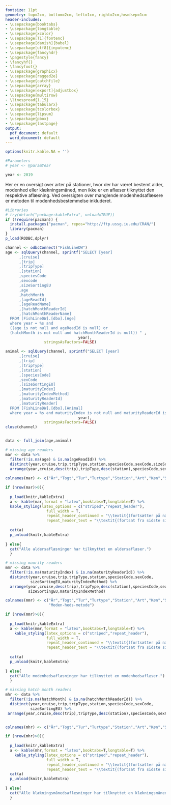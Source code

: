 ```yaml
---
fontsize: 11pt
geometry: top=2cm, bottom=2cm, left=1cm, right=2cm,headsep=1cm
header-includes:
- \usepackage{booktabs}
- \usepackage{longtable}
- \usepackage{xcolor}
- \usepackage[T1]{fontenc}
- \usepackage[danish]{babel}
- \usepackage[utf8]{inputenc}
- \usepackage{fancyhdr}
- \pagestyle{fancy}
- \fancyhf{}
- \fancyfoot{}
- \usepackage{graphicx}
- \usepackage{ragged2e}
- \usepackage{catchfile}
- \usepackage{array}
- \usepackage[export]{adjustbox}
- \usepackage{multirow}
- \linespread{1.15}
- \usepackage{tabularx}
- \usepackage{tcolorbox}
- \usepackage{lipsum}
- \usepackage{pbox}
- \usepackage{lastpage}
output:
  pdf_document: default
  word_document: default
---
```

  
  \renewcommand{\familydefault}{\sfdefault}
\sffamily





```r
options(knitr.kable.NA = '')

#Parameters
# year <- @paramYear

year <- 2019
```

\lhead{\footnotesize År: `r year`}
\rhead{\footnotesize Udskrevet: \today }
\fancyfoot[R]{\thepage/\pageref{LastPage}}

\section{Kontrol af manglende aflæsere i Fiskeline}
Her er en oversigt over arter på stationer, hvor der har været bestemt alder, modenhed eller klækningsmåned, men ikke er en aflæser tilknyttet den respektive aflæsning. Ved oversigten over manglende modenhedsaflæsere er metoden til modenhedsbestemmelse inkluderet. 

```r

#Libraries
# try(detach("package:kableExtra", unload=TRUE))
if (!require(pacman)) {
  install.packages("pacman", repos="http://ftp.ussg.iu.edu/CRAN/")
  library(pacman)
}
p_load(RODBC,dplyr)
```

```r


channel <- odbcConnect("FishLineDW")
age <- sqlQuery(channel, sprintf("SELECT [year]
      ,[cruise]
      ,[trip]
      ,[tripType]
      ,[station]
	  ,speciesCode
	  ,sexcode
	  ,sizeSortingEU
	  ,age
	  ,hatchMonth
      ,[ageReadId]
      ,[ageReadName]
      ,[hatchMonthReaderId]
      ,[hatchMonthReaderName]
  FROM [FishLineDW].[dbo].[Age]
  where year = %s and
  ((age is not null and ageReadId is null) or 
  (hatchMonth is not null and hatchMonthReaderId is null)) " ,
                                year), 
                 stringsAsFactors=FALSE)     

animal <- sqlQuery(channel, sprintf("SELECT [year]
      ,[cruise]
      ,[trip]
      ,[tripType]
      ,[station]
      ,[speciesCode]
      ,sexCode
      ,[sizeSortingEU]
      ,[maturityIndex]
      ,[maturityIndexMethod]
      ,[maturityReaderId]
      ,[maturityReader]
  FROM [FishLineDW].[dbo].[Animal]
  where year = %s and maturityIndex is not null and maturityReaderId is null " ,
                                year), 
                 stringsAsFactors=FALSE)    
close(channel)


data <- full_join(age,animal)
```





\subsection{Manglende aldersaflæser}
```r
# missing age readers
mar <- data %>% 
  filter(!is.na(age) & is.na(ageReadId)) %>% 
  distinct(year,cruise,trip,tripType,station,speciesCode,sexCode,sizeSortingEU) %>% 
  arrange(year,cruise,desc(trip),tripType,desc(station),speciesCode,sexCode,sizeSortingEU)
  
colnames(mar) <- c("År","Togt","Tur","Turtype","Station","Art","Køn","Sortering")

if (nrow(mar)>0){
  
  p_load(knitr,kableExtra)
  a <- kable(mar,format = "latex",booktabs=T,longtable=T) %>% 
  kable_styling(latex_options = c("striped","repeat_header"),
                  full_width = T,
                  repeat_header_continued = "\\textit{(fortsætter på næste side)}",
                  repeat_header_text = "\\textit{(fortsat fra sidste side)}")
  
  cat(a)
  p_unload(knitr,kableExtra)
  
} else{
  cat("Alle aldersaflæsninger har tilknyttet en aldersaflæser.")
  }
```

\subsection{Manglende modenhedsaflæser}
```r
# missing maurity readers
mmr <- data %>% 
  filter(!is.na(maturityIndex) & is.na(maturityReaderId)) %>% 
  distinct(year,cruise,trip,tripType,station,speciesCode,sexCode,
           sizeSortingEU,maturityIndexMethod) %>% 
  arrange(year,cruise,desc(trip),tripType,desc(station),speciesCode,sexCode,
          sizeSortingEU,maturityIndexMethod)

colnames(mmr) <- c("År","Togt","Tur","Turtype","Station","Art","Køn","Sortering",
                   "Moden-heds-metode")

if (nrow(mmr)>0){
  
  p_load(knitr,kableExtra)
  a <- kable(mmr,format = "latex",booktabs=T,longtable=T) %>% 
    kable_styling(latex_options = c("striped","repeat_header"),
                  full_width = T,
                  repeat_header_continued = "\\textit{(fortsætter på næste side)}",
                  repeat_header_text = "\\textit{(fortsat fra sidste side)}")
  
  cat(a)
  p_unload(knitr,kableExtra)
  
} else{
  cat("Alle modenhedsaflæsninger har tilknyttet en modenhedsaflæser.")
  }

```

\subsection{Manglende klækningsmånedsaflæser}
```r
# missing hatch month readers
mhr <- data %>% 
  filter(!is.na(hatchMonth) & is.na(hatchMonthReaderId)) %>% 
  distinct(year,cruise,trip,tripType,station,speciesCode,sexCode,
           sizeSortingEU) %>% 
 arrange(year,cruise,desc(trip),tripType,desc(station),speciesCode,sexCode,sizeSortingEU)


colnames(mhr) <- c("År","Togt","Tur","Turtype","Station","Art","Køn","Sortering")

if (nrow(mhr)>0){
  
  p_load(knitr,kableExtra)
  a <- kable(mhr,format = "latex",booktabs=T,longtable=T) %>% 
    kable_styling(latex_options = c("striped","repeat_header"),
                  full_width = T,
                  repeat_header_continued = "\\textit{(fortsætter på næste side)}",
                  repeat_header_text = "\\textit{(fortsat fra sidste side)}")
  cat(a)
  p_unload(knitr,kableExtra)
  
} else{
  cat("Alle klækningsmånedsaflæsninger har tilknyttet en klækningsmånedsaflæser.")
  }


```

<!-- Tjek af aflæsere -->